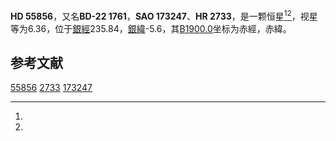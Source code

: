 {{Starbox begin
| name = HD 55856
}}
{{Starbox observe
| epoch = [[J2000.0|J2000.0]]
| constell = {{星座名待查}}<ref name=SIMBAD>{{cite web
 | url=http://simbad.u-strasbg.fr/simbad/sim-id?Ident=HR+2733
 | title=Pulsating variable Star
 | publisher=Centre de Données astronomiques de Strasbourg
 | work=SIMBAD
 | accessdate=2012-07-13
 | archive-date=2016-03-16
 | archive-url=https://web.archive.org/web/20160316162809/http://simbad.u-strasbg.fr/simbad/sim-id?Ident=HR+2733
 | dead-url=no
 }}</ref><ref name=DATA>{{cite web
 | url=http://vizier.u-strasbg.fr/viz-bin/VizieR-5?-out.add=.&-source=5050&-corr=PK=HR&-out.max=9999&HR=2733
 | title=VizieR Detailed Page
 | accessdate=2012-07-13
 | archive-date=2016-03-05
 | archive-url=https://web.archive.org/web/20160305045903/http://vizier.u-strasbg.fr/viz-bin/VizieR-5?-out.add=.&-source=5050&-corr=PK=HR&-out.max=9999&HR=2733
 | dead-url=no
 }}</ref>
| 星官 = 
| ra = {{RA|7|13|48.3}}<ref name=SIMBAD /><ref name=DATA />
| dec = {{DEC|-22|54|23}}<ref name=SIMBAD /><ref name=DATA />
| appmag_v = 6.36<ref name=SIMBAD /><ref name=DATA />
}}
{{Starbox character
| class = B2IV+G5IV<ref name=SIMBAD /><ref name=DATA />
| b-v = -0.21<ref name=SIMBAD /><ref name=DATA />
| u-b = -0.83<ref name=SIMBAD /><ref name=DATA />
| r-i = <ref name=SIMBAD /><ref name=DATA />
| variable = 
}}
{{Starbox astrometry
| radial_v = -0.83
| prop_mo_ra = 17
| parallax = 
| p_error = 
}}
{{Starbox catalog
| names =BD-22 1761，[[SAO星表|SAO]] 173247，[[HD星表|HD]] 55856，[[HR星表|HR]] 2733}}
{{Starbox reference |Simbad=HR+2733}}
{{Starbox end}}

'''HD 55856'''，又名'''BD-22 1761'''，'''SAO 173247'''、'''HR 2733'''，是一颗恒星<ref name=SIMBAD /><ref name=DATA />，视星等为6.36，位于[[銀道座標系|銀經]]235.84，[[銀道座標系|銀緯]]-5.6，其[[B1900.0|B1900.0]]坐标为赤經{{RA|7|9|34.6}}，赤緯{{DEC|-22|-5.6|4}}。

== 参考文献 ==
{{reflist}}

{{star-stub}}

[[Category:HD和HDE天體|55856]]
[[Category:HR天體|2733]]
[[Category:SAO天體|173247]]